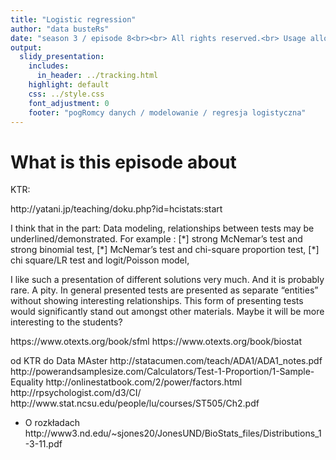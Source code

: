 ```yaml
---
title: "Logistic regression"
author: "data busteRs"
date: "season 3 / episode 8<br><br> All rights reserved.<br> Usage allowed only with the author's permission.   <br><br><br><br> Press `A` to turn slides into full text. <br> Press `T` to show Table of Contents."
output:
  slidy_presentation:
    includes:
      in_header: ../tracking.html
    highlight: default
    css: ../style.css
    font_adjustment: 0
    footer: "pogRomcy danych / modelowanie / regresja logistyczna"
---
```


# What is this episode about


KTR:

http://yatani.jp/teaching/doku.php?id=hcistats:start



I think that in the part: Data modeling, relationships between tests may be underlined/demonstrated.
For example :
[*] strong McNemar's test and strong binomial test,
[*] McNemar's test and chi-square proportion test,
[*] chi square/LR test and logit/Poisson model,

I like such a presentation of different solutions very much. And it is probably rare. A pity. In general presented tests are presented as separate "entities" without showing interesting relationships. This form of presenting tests would significantly stand out amongst other materials. Maybe it will be more interesting to the students?

https://www.otexts.org/book/sfml
https://www.otexts.org/book/biostat
 
od KTR do Data MAster
http://statacumen.com/teach/ADA1/ADA1_notes.pdf
http://powerandsamplesize.com/Calculators/Test-1-Proportion/1-Sample-Equality
http://onlinestatbook.com/2/power/factors.html
http://rpsychologist.com/d3/CI/
http://www.stat.ncsu.edu/people/lu/courses/ST505/Ch2.pdf


+ O rozkładach http://www3.nd.edu/~sjones20/JonesUND/BioStats_files/Distributions_1-3-11.pdf

